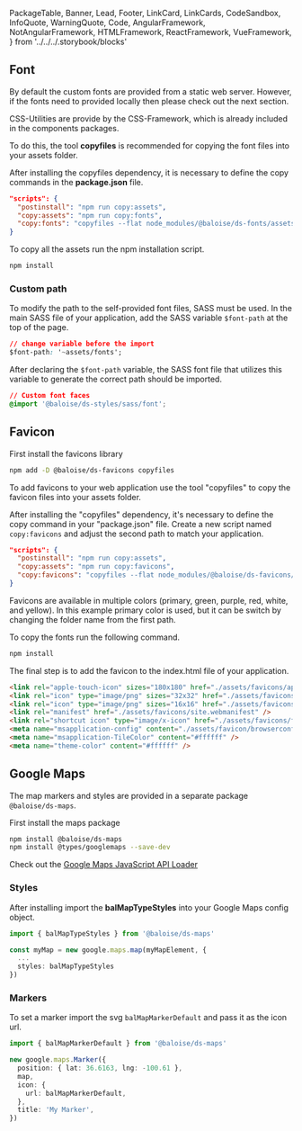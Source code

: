   PackageTable,
  Banner,
  Lead,
  Footer,
  LinkCard,
  LinkCards,
  CodeSandbox,
  InfoQuote,
  WarningQuote,
  Code,
  AngularFramework,
  NotAngularFramework,
  HTMLFramework,
  ReactFramework,
  VueFramework,
} from '../../../.storybook/blocks'

<Meta title="Development/Assets" />

<Banner label="Assets" section="Development" />

## Font

By default the custom fonts are provided from a static web server. However, if the
fonts need to provided locally then please check out the next section.

CSS-Utilities are provide by the CSS-Framework, which is already included in the components packages.

To do this, the tool **copyfiles** is recommended for copying the font files into your assets folder.

After installing the copyfiles dependency, it is necessary to define the copy commands in the **package.json** file.

```json
"scripts": {
  "postinstall": "npm run copy:assets",
  "copy:assets": "npm run copy:fonts",
  "copy:fonts": "copyfiles --flat node_modules/@baloise/ds-fonts/assets/* src/assets/fonts",
}
```

To copy all the assets run the npm installation script.

```bash
npm install
```

### Custom path

To modify the path to the self-provided font files, SASS must be used. In the main SASS file of your application, add the SASS variable `$font-path` at the top of the page.

```css
// change variable before the import
$font-path: '~assets/fonts';
```

After declaring the `$font-path` variable, the SASS font file that utilizes this variable to generate the correct path should be imported.

```css
// Custom font faces
@import '@baloise/ds-styles/sass/font';
```

## Favicon

First install the favicons library

```bash
npm add -D @baloise/ds-favicons copyfiles
```

To add favicons to your web application use the tool "copyfiles" to copy the favicon files into your assets folder.

After installing the "copyfiles" dependency, it's necessary to define the copy command in your "package.json" file.
Create a new script named `copy:favicons` and adjust the second path to match your application.

```json
"scripts": {
  "postinstall": "npm run copy:assets",
  "copy:assets": "npm run copy:favicons",
  "copy:favicons": "copyfiles --flat node_modules/@baloise/ds-favicons/assets/icons/primary/* src/assets/favicons"
}
```

Favicons are available in multiple colors (primary, green, purple, red, white, and yellow).
In this example primary color is used, but it can be switch by changing the folder name
from the first path.

To copy the fonts run the following command.

```bash
npm install
```

The final step is to add the favicon to the index.html file of your application.

```html
<link rel="apple-touch-icon" sizes="180x180" href="./assets/favicons/apple-touch-icon.png" />
<link rel="icon" type="image/png" sizes="32x32" href="./assets/favicons/favicon-32x32.png" />
<link rel="icon" type="image/png" sizes="16x16" href="./assets/favicons/favicon-16x16.png" />
<link rel="manifest" href="./assets/favicons/site.webmanifest" />
<link rel="shortcut icon" type="image/x-icon" href="./assets/favicons/favicon.ico" />
<meta name="msapplication-config" content="./assets/favicon/browserconfig.xml" />
<meta name="msapplication-TileColor" content="#ffffff" />
<meta name="theme-color" content="#ffffff" />
```

## Google Maps

The map markers and styles are provided in a separate package `@baloise/ds-maps`.

First install the maps package

```bash
npm install @baloise/ds-maps
npm install @types/googlemaps --save-dev
```

Check out the [Google Maps JavaScript API Loader](https://github.com/googlemaps/js-api-loader)

### Styles

After installing import the **balMapTypeStyles** into your Google Maps config object.

```ts
import { balMapTypeStyles } from '@baloise/ds-maps'

const myMap = new google.maps.map(myMapElement, {
  ...
  styles: balMapTypeStyles
})
```

### Markers

To set a marker import the svg `balMapMarkerDefault` and pass it as the icon url.

```ts
import { balMapMarkerDefault } from '@baloise/ds-maps'

new google.maps.Marker({
  position: { lat: 36.6163, lng: -100.61 },
  map,
  icon: {
    url: balMapMarkerDefault,
  },
  title: 'My Marker',
})
```

<Footer />
